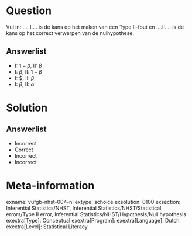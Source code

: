 Question
========
  
Vul in: …. I…. is de kans op het maken van een Type II-fout en ….II…. is de kans op het correct verwerpen van de nulhypothese. 
  
Answerlist
----------
* I: $1-\beta$, II: $\beta$
* I: $\beta$,  II: $1-\beta$
* I: $\alpha, II: $\beta$
* I: $\beta$, II: $\alpha$


Solution
========

Answerlist
----------
* Incorrect
* Correct
* Incorrect
* Incorrect

Meta-information
================
exname: vufgb-nhst-004-nl
extype: schoice
exsolution: 0100
exsection: Inferential Statistics/NHST, Inferential Statistics/NHST/Statistical errors/Type II error, Inferential Statistics/NHST/Hypothesis/Null hypothesis
exextra[Type]: Conceptual
exextra[Program]: 
exextra[Language]: Dutch
exextra[Level]: Statistical Literacy
